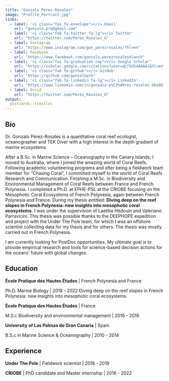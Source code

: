 ```yaml
---
title: "Gonzalo Pérez-Rosales"
image: "Profile_Portrait.jpg"
links:
  - label: '<i class="fas fa-envelope"></i> Email'
    url: "gonzalo.prb@gmail.com"
  - label: '<i class="fab fa-twitter fa-lg"></i> Twitter'
    url: "https://twitter.com/Perez_Rosales_G"
  - label: Instagram
    url: "https://www.instagram.com/gon_perezrosales/?hl=en"
  - label: Facebook
    url: "https://www.facebook.com/gonzalo.perezrosalesblanch"
  - label: '<i class="fas fa-graduation-cap"></i> Google Scholar'
    url: "https://scholar.google.com/citations?user=qLfSUS4AAAAJ&hl=en"
  - label: '<i class="fab fa-github"></i> GitHub'
    url: "https://github.com/gonzaloprb"
  - label: '<i class="fab fa-linkedin fa-lg"></i> LinkedIn'
    url: "https://www.linkedin.com/in/gonzalo-p%C3%A9rez-rosales-40a963b1/"
  - label: Orcid
    url: "https://twitter.com/Perez_Rosales_G"
output:
  postcards::trestles
---
```


## Bio

Dr. Gonzalo Pérez-Rosales is a quantitative coral reef ecologist, oceanographer and TEK Diver with a high interest in the depth gradient of marine ecosystems. 

After a B.Sc. in Marine Science – Oceanography in the Canary Islands, I moved to Australia, where I joined the amazing world of Coral Reefs. Following academic volunteering programs and after being a fieldwork team member for "Chasing Coral", I committed myself to the world of Coral Reefs Research and Communication. 
Finishing a M.Sc. in Biodiversity and Environmental Management of Coral Reefs between France and French Polynesia. 
I completed a Ph.D. at EPHE-PSL at the CRIOBE focusing on the Mesophotic Coral Ecosystems of French Polynesia, again between French Polynesia and France.
During my thesis entitled: **Diving deep on the reef slopes in French Polynesia: new insights into mesophotic coral ecosystems.** I was under the supervision of Laetitia Hédouin and Valeriano Parravicini. This thesis was possible thanks to the DEEPHOPE expedition and project with the Under The Pole team, for which I was an offshore scientist collecting data for my thesis and for others. The thesis was mostly carried out in French Polynesia. 

I am currently looking for PostDoc opportunities. 
My ultimate goal is to provide empirical research and tools for science-based decision actions for the oceans' future with global changes.



## Education

**École Pratique des Hautes Études** | French Polynesia and France

Ph.D. Marine Biology | 2018 - 2022
Diving deep on the reef slopes in French Polynesia:  new insights into mesophotic coral ecosystems

**École Pratique des Hautes Études** | France

M.S.c Biodiversity and environmental management | 2016 - 2018

**University of Las Palmas de Gran Canaria** | Spain

B.S.c in Marine Science & Oceanography | 2010 - 2014 

## Experience

**Under The Pole** | Fieldwork scientist | 2018 - 2019

**CRIOBE** | PhD candidate and Master internship | 2016 - 2022 


